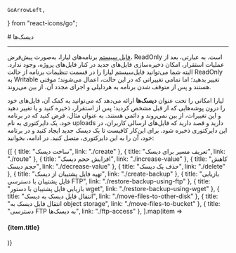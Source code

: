     GoArrowLeft,

    
} from "react-icons/go";


<Layout>
<Head>
<title>مستندات دیسک‌ها - لیارا</title>
</Head>
# دیسک‌ها

<hr className="mb-2" />
<a href="../details/file-system" className="blue-link">فایل سیستم</a> برنامه‌های لیارا، به‌صورت پیش‌فرض، ReadOnly است. به عبارتی، بعد از عملیات استقرار، امکان ذخیره‌سازی فایل‌های جدید در کنار فایل‌های پروژه، وجود ندارد. البته شما می‌توانید فایل‌سیستم لیارا را در قسمت تنظیمات برنامه از حالت ReadOnly به Writable تغییر بدهید؛ اما تمامی تغییراتی که در این حالت، اعمال می‌شوند؛ موقتی هستند و پس از متوقف شدن برنامه به هردلیلی و اجرای مجدد آن، از بین می‌روند.
<div className="h-4" />

لیارا امکانی را تحت عنوان **‌دیسک‌ها** ارائه می‌دهد که می‌توانید به کمک آن، فایل‌های  خود را درون پوشه‌هایی که از قبل مشخص کردید؛ پس از استقرار، ذخیره کنید و یا تغییر دهید و این تغییرات، از بین نمی‌روند و دائمی هستند.
به عنوان مثال، فرض کنید که در برنامه خود، یک دایرکتوری به نام <Important>uploads</Important> دارید و قصد دارید که فایل‌های ارسالی کاربران، در این دایرکتوری ذخیره شود. برای این‌کار کافیست تا یک دیسک جدید ایجاد کنید و در برنامه خود، آن را به این دایرکتوری، متصل کنید. 
در ادامه، بخوانید:

<div className="h-4" />
<div className="grid md:grid-cols-2 gap-4">
            {[
      {
        title: "ساخت دیسک",
        link: "./create"
      },
      {
        title: "تعریف مسیر برای دیسک",
        link: "./route"
      },
      {
        title: "افزایش حجم دیسک",
        link: "./increase-value"
      },
      {
        title: "کاهش حجم دیسک",
        link: "./decrease-value"
      },
      {
        title: "حذف یک دیسک",
        link: "./delete"
      },
      {
        title: "تهیه فایل پشتیبان از دیسک‌",
        link: "./create-backup"
      },
      {
        title: "بازیابی فایل پشتیبان با دسترسی FTP",
        link: "./restore-backup-using-ftp"
      },
      {
        title: "بازیابی فایل پشتیبان با دستور wget",
        link: "./restore-backup-using-wget"
      },
      {
        title: "انتقال فایل دیسک به دیسک",
        link: "./move-files-to-other-disk"
      },
      {
        title: "انتقال فایل دیسک به object storage",
        link: "./move-files-to-bucket"
      },
      {
        title: "دسترسی FTP به دیسک‌ها",
        link: "./ftp-access"
      },
  ].map(item =>
              <Link href={item.link}>
                <Card className="flex cursor-pointer w-full items-center justify-between">
                  <div className="flex items-center gap-3">
                    <h4>
                      {item.title}
                    </h4>
                  </div>
                  <GoArrowLeft className="ml-1" />
                </Card>
              </Link>
            )}
          </div>

</Layout>